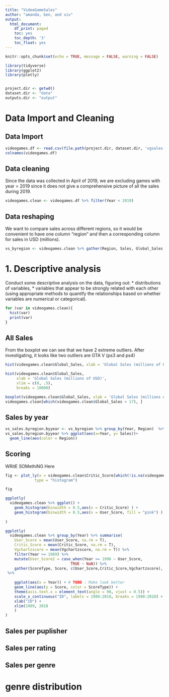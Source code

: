 ```yaml
---
title: "VideoGameSales"
author: "amanda, ben, and viv"
output: 
  html_document:
    df_print: paged
    toc: yes
    toc_depth: '3'
    toc_float: yes
---
```


```r

knitr::opts_chunk$set(echo = TRUE, message = FALSE, warning = FALSE)

library(tidyverse)
library(ggplot2)
library(plotly)


project.dir <- getwd()
dataset.dir <- "data"
outputs.dir <- "output"
```

# Data Import and Cleaning {.tabset}

## Data Import
```r
videogames.df <- read.csv(file.path(project.dir, dataset.dir, 'vgsales-12-4-2019.csv'))
colnames(videogames.df)
```

## Data cleaning
Since the data was collected in April of 2019, we are excluding games with year = 2019 since it does not give a comprehensive picture of all the sales during 2019. 
```r
videogames.clean <- videogames.df %>% filter(Year < 2019)
```

## Data reshaping
We want to compare sales across different regions, so it would be convenient to have one column "region" and then a corresponding column for sales in USD (millions).
```r
vs_byregion <- videogames.clean %>% gather(Region, Sales, Global_Sales:Other_Sales, na.rm = T)
```




# 1. Descriptive analysis {.tabset}

Conduct some descriptive analysis on the data, figuring out:
* distributions of variables,
* variables that appear to be strongly related with each other (using appropriate methods to quantify the relationships based on whether variables are numerical or categorical).

```r
for (var in videogames.clean){
  hist(var)
  print(var)
}
```


## All Sales
From the boxplot we can see that we have 2 extreme outliers. After investigating, it looks like two outliers are GTA V (ps3 and ps4)
```r
hist(videogames.clean$Global_Sales, xlab = 'Global Sales (millions of USD)')

hist(videogames.clean$Global_Sales,
     xlab = 'Global Sales (millions of USD)',
     xlim = c(0, .5),
     breaks = 10000)

boxplot(videogames.clean$Global_Sales, xlab = 'Global Sales (millions of USD)')
videogames.clean[which(videogames.clean$Global_Sales > 17), ]


```

## Sales by year 
```r
vs_sales.byregion.byyear <- vs_byregion %>% group_by(Year, Region)  %>% summarize(Sales = sum(Sales))
vs_sales.byregion.byyear %>% ggplot(aes(x=Year, y= Sales))+
  geom_line(aes(color = Region))
```

## Scoring
WRitE SOMethiNG Here
```r
fig <- plot_ly(x = videogames.clean$Critic_Score[which(!is.na(videogames.clean$Critic_Score))],
             type = "histogram")

fig

ggplotly(
  videogames.clean %>% ggplot() +
    geom_histogram(binwidth = 0.5,aes(x = Critic_Score) ) +
    geom_histogram(binwidth = 0.5,aes(x = User_Score, fill = "pink") ) 
    
)

ggplotly(
  videogames.clean %>% group_by(Year) %>% summarise(
    User_Score = mean(User_Score, na.rm = T),
    Critic_Score = mean(Critic_Score, na.rm = T), 
    Vgchartzscore = mean(Vgchartzscore, na.rm = T)) %>% 
    filter(Year >= 1989) %>%
    mutate(User_Score2 = case_when(Year >= 1996 ~ User_Score,
                             TRUE ~ NaN)) %>%
    gather(ScoreType, Score, c(User_Score,Critic_Score,Vgchartzscore), na.rm = T)
 %>%
    
    ggplot(aes(x = Year)) + # TODO : Make look better
    geom_line(aes(y = Score, color = ScoreType)) +
    theme(axis.text.x = element_text(angle = 90, vjust = 0.5)) +
    scale_x_continuous("ID", labels = 1980:2018, breaks = 1980:2018) +
    xlab("ID") +
    xlim(1989, 2018
    )
)

```


## Sales per puplisher
## Sales per rating
## Sales per genre 

# genre distribution
